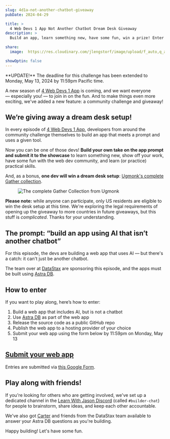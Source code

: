 ```yaml
---
slug: 4d1a-not-another-chatbot-giveaway
pubDate: 2024-04-29

title: >
  4 Web Devs 1 App Not Another Chatbot Dream Desk Giveaway
description: >
  Build an app, learn something new, have some fun, win a prize! Enter by May 13, 2024 to win.

share:
  image:  https://res.cloudinary.com/jlengstorf/image/upload/f_auto,q_auto/v1714525074/4d1a-datastax-giveaway.jpg

showOptin: false
---
```



<Aside>
  **UPDATE!** The deadline for this challenge has been extended to Monday, May 13, 2024 by 11:59pm Pacific time.
</Aside>

A new season of [4 Web Devs 1 App](https://lwj.dev/4d1a) is coming, and we want everyone — especially you! — to join in on the fun. And to make things even more exciting, we've added a new feature: a community challenge and giveaway!

## We’re giving away a dream desk setup!

In every episode of [4 Web Devs 1 App](https://lwj.dev/4d1a), developers from around the community challenge themselves to build an app that meets a prompt and uses a given tool.

Now you can be one of those devs! **Build your own take on the app prompt and submit it to the showcase** to learn something new, show off your work, have some fun with the web dev community, and learn (or practice) practical skills.

And, as a bonus, **one dev will win a dream desk setup**: [Ugmonk's complete Gather collection](https://ugmonk.com/collections/the-gather-collection/products/the-complete-gather-collection-black-maple?variant=42601772220566).

<Figure caption="Enter to win this dream desk setup!" credit="Ugmonk" creditLink="https://ugmonk.com/">

![The complete Gather Collection from Ugmonk](https://res.cloudinary.com/jlengstorf/image/upload/f_auto,q_auto,w_1280/v1714343015/4d1a/complete-gather-collection.jpg)

</Figure>

<Aside variant="heart">

**Please note:** while anyone can participate, only US residents are eligible to win the desk setup at this time. We're exploring the legal requirements of opening up the giveaway to more countries in future giveaways, but this stuff is _complicated_. Thanks for your understanding.

</Aside>

## The prompt: “build an app using AI that isn’t another chatbot”

For this episode, the devs are building a web app that uses AI — but there's a catch: it can't just be another chatbot.

The team over at [DataStax](https://lwj.dev/datastax) are sponsoring this episode, and the apps must be built using [Astra DB](https://lwj.dev/astra-db).

## How to enter

If you want to play along, here’s how to enter:

1. Build a web app that includes AI, but is not a chatbot
2. Use [Astra DB](https://lwj.dev/astra-db) as part of the web app
3. Release the source code as a public GitHub repo
4. Publish the web app to a hosting provider of your choice
5. Submit your web app using the form below by 11:59pm on Monday, May 13

## [Submit your web app](https://forms.gle/4g5uSs87CSri6iVV7)

Entries are submitted via [this Google Form](https://forms.gle/4g5uSs87CSri6iVV7).

## Play along with friends!

If you're looking for others who are getting involved, we've set up a dedicated channel in the [Learn With Jason Discord](https://lwj.dev/discord) (called `#builder-chat`) for people to brainstorm, share ideas, and keep each other accountable.

We've also got [Carter](https://twitter.com/crtr0) and friends from the DataStax team available to answer your Astra DB questions as you're building.

Happy building! Let's have some fun. <Heart />
